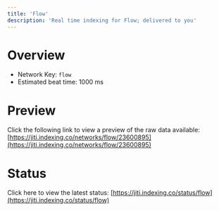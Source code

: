 ```yaml
---
title: 'Flow'
description: 'Real time indexing for Flow; delivered to you'
---
```


# Overview
- Network Key: `flow`
- Estimated beat time: 1000 ms

# Preview
Click the following link to view a preview of the raw data available: [https://jiti.indexing.co/networks/flow/23600895](https://jiti.indexing.co/networks/flow/23600895)

# Status
Click here to view the latest status: [https://jiti.indexing.co/status/flow](https://jiti.indexing.co/status/flow)
